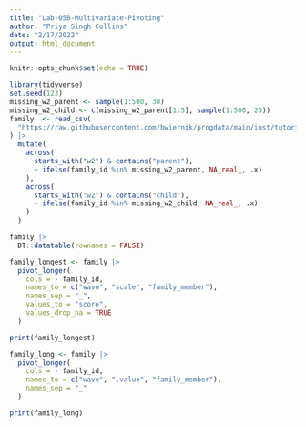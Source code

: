 ```yaml
---
title: "Lab-05B-Multivariate-Pivoting"
author: "Priya Singh Collins"
date: "2/17/2022"
output: html_document
---
```


```r
knitr::opts_chunk$set(echo = TRUE)

library(tidyverse)
set.seed(123)
missing_w2_parent <- sample(1:500, 30)
missing_w2_child <- c(missing_w2_parent[1:5], sample(1:500, 25))
family  <- read_csv(
  "https://raw.githubusercontent.com/bwiernik/progdata/main/inst/tutorials/data/family_data.csv"
) |> 
  mutate(
    across(
      starts_with("w2") & contains("parent"),
      ~ ifelse(family_id %in% missing_w2_parent, NA_real_, .x)
    ),
    across(
      starts_with("w2") & contains("child"),
      ~ ifelse(family_id %in% missing_w2_child, NA_real_, .x)
    )
  )
```

```r
family |> 
  DT::datatable(rownames = FALSE)
```

```r
family_longest <- family |>
  pivot_longer(
    cols = - family_id,
    names_to = c("wave", "scale", "family_member"),
    names_sep = "_",
    values_to = "score",
    values_drop_na = TRUE
  )

print(family_longest)

```

```r
family_long <- family |>
  pivot_longer(
    cols = - family_id,
    names_to = c("wave", ".value", "family_member"),
    names_sep = "_"
  )

print(family_long)

```